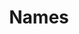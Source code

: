 ---
title: Names
index: true
description: Manages and retrieve information on blockchain namespaces, names, and related details.
---